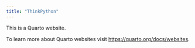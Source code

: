 ```yaml
---
title: "ThinkPython"
---
```


This is a Quarto website.

To learn more about Quarto websites visit <https://quarto.org/docs/websites>.
